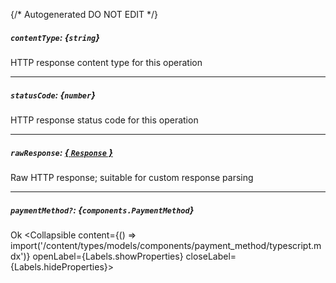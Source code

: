 {/* Autogenerated DO NOT EDIT  */}

##### `contentType`: *{`string`}*
HTTP response content type for this operation

---
##### `statusCode`: *{`number`}*
HTTP response status code for this operation

---
##### `rawResponse`: [*{ `Response` }*](https://developer.mozilla.org/en-US/docs/Web/API/Response)
Raw HTTP response; suitable for custom response parsing

---
##### `paymentMethod?`: *{`components.PaymentMethod`}*
Ok
<Collapsible content={() => import('/content/types/models/components/payment_method/typescript.mdx')} openLabel={Labels.showProperties} closeLabel={Labels.hideProperties}>
</Collapsible>



